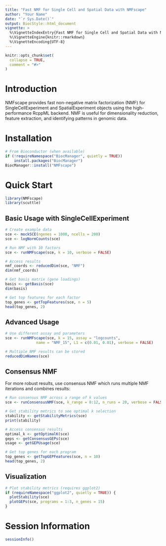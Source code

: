 ```yaml
---
title: "Fast NMF for Single Cell and Spatial Data with NMFscape"
author: "Your Name"
date: "`r Sys.Date()`"
output: BiocStyle::html_document
vignette: >
  %\VignetteIndexEntry{Fast NMF for Single Cell and Spatial Data with NMFscape}
  %\VignetteEngine{knitr::rmarkdown}
  %\VignetteEncoding{UTF-8}
---
```


```r
knitr::opts_chunk$set(
  collapse = TRUE,
  comment = "#>"
)
```

# Introduction

NMFscape provides fast non-negative matrix factorization (NMF) for SingleCellExperiment and SpatialExperiment objects using the high-performance RcppML backend. NMF is useful for dimensionality reduction, feature extraction, and identifying patterns in genomic data.

# Installation

```r
# From Bioconductor (when available)
if (!requireNamespace("BiocManager", quietly = TRUE))
    install.packages("BiocManager")
BiocManager::install("NMFscape")
```

# Quick Start

```r
library(NMFscape)
library(scuttle)
```

## Basic Usage with SingleCellExperiment

```r
# Create example data
sce <- mockSCE(ngenes = 1000, ncells = 200)
sce <- logNormCounts(sce)

# Run NMF with 10 factors
sce <- runNMFscape(sce, k = 10, verbose = FALSE)

# Access results
nmf_coords <- reducedDim(sce, "NMF")
dim(nmf_coords)

# Get basis matrix (gene loadings)
basis <- getBasis(sce)
dim(basis)

# Get top features for each factor
top_genes <- getTopFeatures(sce, n = 5)
head(top_genes, 2)
```

## Advanced Usage

```r
# Use different assay and parameters
sce <- runNMFscape(sce, k = 15, assay = "logcounts", 
              name = "NMF_15", L1 = c(0.01, 0.01), verbose = FALSE)

# Multiple NMF results can be stored
reducedDimNames(sce)
```

## Consensus NMF

For more robust results, use consensus NMF which runs multiple NMF iterations and combines results:

```r
# Run consensus NMF across a range of k values
sce <- runConsensusNMF(sce, k_range = 8:12, n_runs = 20, verbose = FALSE)

# Get stability metrics to see optimal k selection
stability <- getStabilityMetrics(sce)
print(stability)

# Access consensus results
optimal_k <- getOptimalK(sce)
geps <- getConsensusGEPs(sce)
usage <- getGEPUsage(sce)

# Get top genes for each program
top_genes <- getTopGEPFeatures(sce, n = 10)
head(top_genes, 2)
```

## Visualization

```r
# Plot stability metrics (requires ggplot2)
if (requireNamespace("ggplot2", quietly = TRUE)) {
  plotStability(sce)
  plotGEPs(sce, programs = 1:3, n_genes = 15)
}
```

# Session Information

```r
sessionInfo()
```